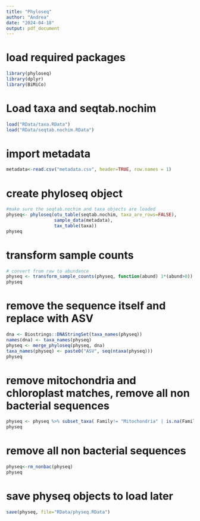 ```yaml
---
title: "Phyloseq"
author: "Andrea"
date: "2024-04-18"
output: pdf_document
---
```


# load required packages
```r
library(phyloseq)
library(dplyr)
library(BiMiCo)
```

# Load taxa and seqtab.nochim
```r
load("RData/taxa.RData")
load("RData/seqtab.nochim.RData")
```

# import metadata
```r
metadata<-read.csv("metadata.csv", header=TRUE, row.names = 1)
```

# create phyloseq object
```r
#make sure the seqtab.nochim and taxa objects are loaded
physeq<- phyloseq(otu_table(seqtab.nochim, taxa_are_rows=FALSE),
                  sample_data(metadata),
                  tax_table(taxa))
physeq
```

# transform sample counts
```r
# convert from raw to abundance
physeq <- transform_sample_counts(physeq, function(abund) 1*(abund>0))
physeq
```

# remove the sequence itself and replace with ASV
```r
dna <- Biostrings::DNAStringSet(taxa_names(physeq))
names(dna) <- taxa_names(physeq)
physeq <- merge_phyloseq(physeq, dna)
taxa_names(physeq) <- paste0("ASV", seq(ntaxa(physeq)))
physeq
```

# remove mitochondria and chloroplast matches, remove all non bacterial sequences
```r
physeq <- physeq %>% subset_taxa( Family!= "Mitochondria" | is.na(Family) & Order!="Chloroplast" | is.na(Order) )
physeq
```

# remove all non bacterial sequences
```r
physeq<-rm_nonbac(physeq)
physeq
```

# save physeq objects to load later
```r
save(physeq, file="RData/physeq.RData")
```
